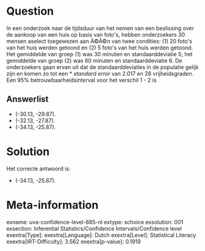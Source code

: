 Question
========

In een onderzoek naar de tijdsduur van het nemen van een beslissing over
de aankoop van een huis op basis van foto\'s, hebben onderzoekers 30
mensen aselect toegewezen aan Ã©Ã©n van twee condities: (1) 20 foto\'s
van het huis werden getoond en (2) 5 foto\'s van het huis werden
getoond. Het gemiddelde van groep (1) was 30 minuten en
standaarddeviatie 5; het gemiddelde van groep (2) was 60 minuten en
standaarddeviatie 6. De onderzoekers gaan ervan uit dat de
standaarddeviaties in de populatie gelijk zijn en komen zo tot een
* *standard error* van 2.017 en 28 vrijheidsgraden. Een 95%
betrouwbaarheidsinterval voor het verschil 1 - 2 is

Answerlist
----------

* (-30.13, -29.87).
* (-32.13, -27.87).
* (-34.13, -25.87).

Solution
========

Het correcte antwoord is: 

* (-34.13, -25.87).

Meta-information
================
exname: uva-confidence-level-885-nl
extype: schoice
exsolution: 001
exsection: Inferential Statistics/Confidence Intervals/Confidence level
exextra[Type]: 
exextra[Language]: Dutch
exextra[Level]: Statistical Literacy
exextra[IRT-Difficulty]: 3.562
exextra[p-value]: 0.1919
